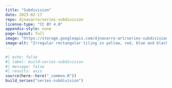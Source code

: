 ```yaml
---
title: "Subdivision"
date: 2023-02-17
repo: djnavarro/series-subdivision
license-type: "CC BY 4.0"
appendix-style: none
page-layout: full
image: "https://storage.googleapis.com/djnavarro-art/series-subdivision/800/subdivision_12_2249.png"
image-alt: "Irregular rectangular tiling in yellow, red, blue and black, with circular shaped disruptions to the pattern"
---
```

   
::: {.grid}
  
```r
#| echo: false
#| label: build-series-subdivision
#| message: false
#| results: asis
source(here::here("_common.R"))
build_series("series-subdivision")
```
   
:::
   

